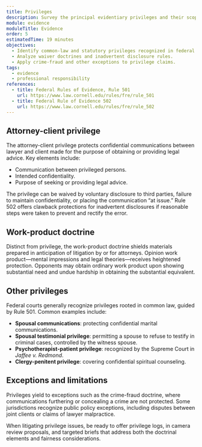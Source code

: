 ```yaml
---
title: Privileges
description: Survey the principal evidentiary privileges and their scope, waiver, and exceptions.
module: evidence
moduleTitle: Evidence
order: 5
estimatedTime: 19 minutes
objectives:
  - Identify common-law and statutory privileges recognized in federal courts.
  - Analyze waiver doctrines and inadvertent disclosure rules.
  - Apply crime-fraud and other exceptions to privilege claims.
tags:
  - evidence
  - professional responsibility
references:
  - title: Federal Rules of Evidence, Rule 501
    url: https://www.law.cornell.edu/rules/fre/rule_501
  - title: Federal Rule of Evidence 502
    url: https://www.law.cornell.edu/rules/fre/rule_502
---
```

## Attorney-client privilege

The attorney-client privilege protects confidential communications between lawyer and client made for the purpose of obtaining or
providing legal advice. Key elements include:

- Communication between privileged persons.
- Intended confidentiality.
- Purpose of seeking or providing legal advice.

The privilege can be waived by voluntary disclosure to third parties, failure to maintain confidentiality, or placing the
communication “at issue.” Rule 502 offers clawback protections for inadvertent disclosures if reasonable steps were taken to
prevent and rectify the error.

## Work-product doctrine

Distinct from privilege, the work-product doctrine shields materials prepared in anticipation of litigation by or for attorneys.
Opinion work product—mental impressions and legal theories—receives heightened protection. Opponents may obtain ordinary work
product upon showing substantial need and undue hardship in obtaining the substantial equivalent.

## Other privileges

Federal courts generally recognize privileges rooted in common law, guided by Rule 501. Common examples include:

- **Spousal communications**: protecting confidential marital communications.
- **Spousal testimonial privilege**: permitting a spouse to refuse to testify in criminal cases, controlled by the witness spouse.
- **Psychotherapist-patient privilege**: recognized by the Supreme Court in *Jaffee v. Redmond*.
- **Clergy-penitent privilege**: covering confidential spiritual counseling.

## Exceptions and limitations

Privileges yield to exceptions such as the crime-fraud doctrine, where communications furthering or concealing a crime are not
protected. Some jurisdictions recognize public policy exceptions, including disputes between joint clients or claims of lawyer
malpractice.

When litigating privilege issues, be ready to offer privilege logs, in camera review proposals, and targeted briefs that address
both the doctrinal elements and fairness considerations.
